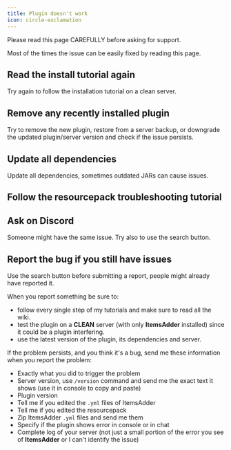 ```yaml
---
title: Plugin doesn't work
icon: circle-exclamation
---
```


<Warning>
Please read this page CAREFULLY before asking for support.

Most of the times the issue can be easily fixed by reading this page.
</Warning>


## Read the install tutorial again

Try again to follow the installation tutorial on a clean server.


<Card title="First Install" icon="text" href="/plugin-usage/first-install" horizontal></Card>


## Remove any recently installed plugin

Try to remove the new plugin, restore from a server backup, or downgrade the updated plugin/server version and check if the issue persists.

## Update all dependencies

Update all dependencies, sometimes outdated JARs can cause issues.

## Follow the resourcepack troubleshooting tutorial


<Card title="Identify Why Textures Are Not Shown" icon="text" href="/identify-why-textures-are-not-shown" horizontal></Card>


## Ask on Discord

Someone might have the same issue. Try also to use the search button.

## **Report the bug if you still have issues**


<Warning>
Use the search button before submitting a report, people might already have reported it.
</Warning>


When you report something be sure to:

* follow every single step of my tutorials and make sure to read all the wiki.&#x20;
* test the plugin on a **CLEAN** server (with only **ItemsAdder** installed) since it could be a plugin interfering.
* use the latest version of the plugin, its dependencies and server.

If the problem persists, and you think it's a bug, send me these information when you report the problem:

* Exactly what you did to trigger the problem
* Server version, use `/version` command and send me the exact text it shows (use it in console to copy and paste)
* Plugin version
* Tell me if you edited the `.yml` files of ItemsAdder
* Tell me if you edited the resourcepack
* Zip ItemsAdder `.yml` files and send me them
* Specify if the plugin shows error in console or in chat
* Complete log of your server (not just a small portion of the error you see of **ItemsAdder** or I can't identify the issue)


<Card title="Issues" icon="link" href="https://github.com/PluginBugs/Issues-ItemsAdder/issues" horizontal></Card>

